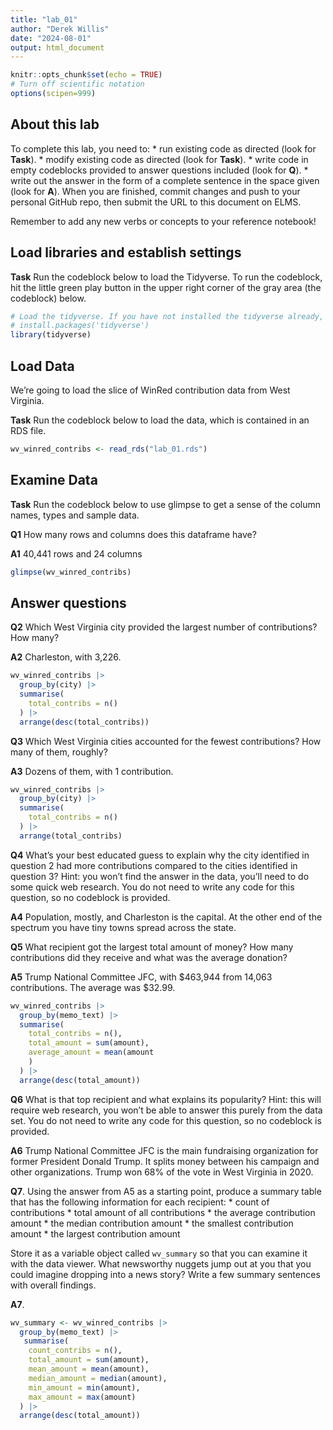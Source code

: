 ```yaml
---
title: "lab_01"
author: "Derek Willis"
date: "2024-08-01"
output: html_document
---
```


```r
knitr::opts_chunk$set(echo = TRUE)
# Turn off scientific notation
options(scipen=999)
```

## About this lab

To complete this lab, you need to: \* run existing code as directed (look for **Task**). \* modify existing code as directed (look for **Task**). \* write code in empty codeblocks provided to answer questions included (look for **Q**). \* write out the answer in the form of a complete sentence in the space given (look for **A**). When you are finished, commit changes and push to your personal GitHub repo, then submit the URL to this document on ELMS.

Remember to add any new verbs or concepts to your reference notebook!

## Load libraries and establish settings

**Task** Run the codeblock below to load the Tidyverse. To run the codeblock, hit the little green play button in the upper right corner of the gray area (the codeblock) below.

```r
# Load the tidyverse. If you have not installed the tidyverse already, remove the # from the next line and run it first.  
# install.packages('tidyverse')
library(tidyverse)
```

## Load Data

We're going to load the slice of WinRed contribution data from West Virginia.

**Task** Run the codeblock below to load the data, which is contained in an RDS file.

```r
wv_winred_contribs <- read_rds("lab_01.rds")
```

## Examine Data

**Task** Run the codeblock below to use glimpse to get a sense of the column names, types and sample data.

**Q1** How many rows and columns does this dataframe have?

**A1** 40,441 rows and 24 columns

```r

glimpse(wv_winred_contribs)

```

## Answer questions

**Q2** Which West Virginia city provided the largest number of contributions? How many?

**A2** Charleston, with 3,226.

```r
wv_winred_contribs |>
  group_by(city) |>
  summarise(
    total_contribs = n()
  ) |>
  arrange(desc(total_contribs))
```

**Q3** Which West Virginia cities accounted for the fewest contributions? How many of them, roughly?

**A3** Dozens of them, with 1 contribution.

```r
wv_winred_contribs |>
  group_by(city) |>
  summarise(
    total_contribs = n()
  ) |>
  arrange(total_contribs)
```

**Q4** What's your best educated guess to explain why the city identified in question 2 had more contributions compared to the cities identified in question 3? Hint: you won't find the answer in the data, you'll need to do some quick web research. You do not need to write any code for this question, so no codeblock is provided.

**A4** Population, mostly, and Charleston is the capital. At the other end of the spectrum you have tiny towns spread across the state.

**Q5** What recipient got the largest total amount of money? How many contributions did they receive and what was the average donation?

**A5** Trump National Committee JFC, with \$463,944 from 14,063 contributions. The average was \$32.99.

```r
wv_winred_contribs |>
  group_by(memo_text) |>
  summarise(
    total_contribs = n(),
    total_amount = sum(amount),
    average_amount = mean(amount
    )
  ) |>
  arrange(desc(total_amount))
```

**Q6** What is that top recipient and what explains its popularity? Hint: this will require web research, you won't be able to answer this purely from the data set. You do not need to write any code for this question, so no codeblock is provided.

**A6** Trump National Committee JFC is the main fundraising organization for former President Donald Trump. It splits money between his campaign and other organizations. Trump won 68% of the vote in West Virginia in 2020.

**Q7**. Using the answer from A5 as a starting point, produce a summary table that has the following information for each recipient: \* count of contributions \* total amount of all contributions \* the average contribution amount \* the median contribution amount \* the smallest contribution amount \* the largest contribution amount

Store it as a variable object called `wv_summary` so that you can examine it with the data viewer. What newsworthy nuggets jump out at you that you could imagine dropping into a news story? Write a few summary sentences with overall findings.

**A7**.

```r
wv_summary <- wv_winred_contribs |>
  group_by(memo_text) |>
   summarise(
    count_contribs = n(),
    total_amount = sum(amount),
    mean_amount = mean(amount),
    median_amount = median(amount),
    min_amount = min(amount),
    max_amount = max(amount)
  ) |>
  arrange(desc(total_amount))
```
